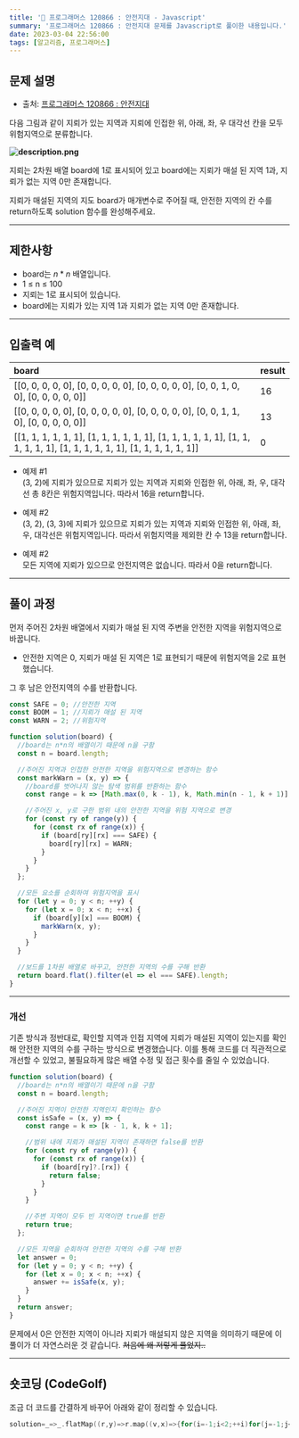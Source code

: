 ```yaml
---
title: '🏅 프로그래머스 120866 : 안전지대 - Javascript'
summary: '프로그래머스 120866 : 안전지대 문제를 Javascript로 풀이한 내용입니다.'
date: 2023-03-04 22:56:00
tags: [알고리즘, 프로그래머스]
---
```


## 문제 설명

- 출처: [프로그래머스 120866 : 안전지대](https://school.programmers.co.kr/learn/courses/30/lessons/120866)

다음 그림과 같이 지뢰가 있는 지역과 지뢰에 인접한 위, 아래, 좌, 우 대각선 칸을 모두 위험지역으로 분류합니다.

**![description.png](/assets/posts/programmers/120866/description.png)**

지뢰는 2차원 배열 board에 1로 표시되어 있고 board에는 지뢰가 매설 된 지역 1과, 지뢰가 없는 지역 0만 존재합니다.

지뢰가 매설된 지역의 지도 board가 매개변수로 주어질 때, 안전한 지역의 칸 수를 return하도록 solution 함수를 완성해주세요.

---

## 제한사항

- board는 $n * n$ 배열입니다.
- 1 ≤ n ≤ 100
- 지뢰는 1로 표시되어 있습니다.
- board에는 지뢰가 있는 지역 1과 지뢰가 없는 지역 0만 존재합니다.

---

## 입출력 예

| board                                                                                                                    | result |
| :----------------------------------------------------------------------------------------------------------------------- | :----- |
| [[0, 0, 0, 0, 0], [0, 0, 0, 0, 0], [0, 0, 0, 0, 0], [0, 0, 1, 0, 0], [0, 0, 0, 0, 0]]                                    | 16     |
| [[0, 0, 0, 0, 0], [0, 0, 0, 0, 0], [0, 0, 0, 0, 0], [0, 0, 1, 1, 0], [0, 0, 0, 0, 0]]                                    | 13     |
| [[1, 1, 1, 1, 1, 1], [1, 1, 1, 1, 1, 1], [1, 1, 1, 1, 1, 1], [1, 1, 1, 1, 1, 1], [1, 1, 1, 1, 1, 1], [1, 1, 1, 1, 1, 1]] | 0      |

- 예제 #1  
  (3, 2)에 지뢰가 있으므로 지뢰가 있는 지역과 지뢰와 인접한 위, 아래, 좌, 우, 대각선 총 8칸은 위험지역입니다. 따라서 16을 return합니다.

- 예제 #2  
  (3, 2), (3, 3)에 지뢰가 있으므로 지뢰가 있는 지역과 지뢰와 인접한 위, 아래, 좌, 우, 대각선은 위험지역입니다. 따라서 위험지역을 제외한 칸 수 13을 return합니다.

- 예제 #2  
  모든 지역에 지뢰가 있으므로 안전지역은 없습니다. 따라서 0을 return합니다.

---

## 풀이 과정

먼저 주어진 2차원 배열에서 지뢰가 매설 된 지역 주변을 안전한 지역을 위험지역으로 바꿉니다.

- 안전한 지역은 0, 지뢰가 매설 된 지역은 1로 표현되기 때문에 위험지역을 2로 표현했습니다.

그 후 남은 안전지역의 수를 반환합니다.

```javascript
const SAFE = 0; //안전한 지역
const BOOM = 1; //지뢰가 매설 된 지역
const WARN = 2; //위험지역

function solution(board) {
  //board는 n*n의 배열이기 때문에 n을 구함
  const n = board.length;

  //주어진 지역과 인접한 안전한 지역을 위험지역으로 변경하는 함수
  const markWarn = (x, y) => {
    //board를 벗어나지 않는 탐색 범위를 반환하는 함수
    const range = k => [Math.max(0, k - 1), k, Math.min(n - 1, k + 1)];

    //주어진 x, y로 구한 범위 내의 안전한 지역을 위험 지역으로 변경
    for (const ry of range(y)) {
      for (const rx of range(x)) {
        if (board[ry][rx] === SAFE) {
          board[ry][rx] = WARN;
        }
      }
    }
  };

  //모든 요소를 순회하여 위험지역을 표시
  for (let y = 0; y < n; ++y) {
    for (let x = 0; x < n; ++x) {
      if (board[y][x] === BOOM) {
        markWarn(x, y);
      }
    }
  }

  //보드를 1차원 배열로 바꾸고, 안전한 지역의 수를 구해 반환
  return board.flat().filter(el => el === SAFE).length;
}
```

---

### 개선

기존 방식과 정반대로, 확인할 지역과 인접 지역에 지뢰가 매설된 지역이 있는지를 확인해 안전한 지역의 수를 구하는 방식으로 변경했습니다.
이를 통해 코드를 더 직관적으로 개선할 수 있었고, 불필요하게 많은 배열 수정 및 접근 횟수를 줄일 수 있었습니다.

```javascript
function solution(board) {
  //board는 n*n의 배열이기 때문에 n을 구함
  const n = board.length;

  //주어진 지역이 안전한 지역인지 확인하는 함수
  const isSafe = (x, y) => {
    const range = k => [k - 1, k, k + 1];

    //범위 내에 지뢰가 매설된 지역이 존재하면 false를 반환
    for (const ry of range(y)) {
      for (const rx of range(x)) {
        if (board[ry]?.[rx]) {
          return false;
        }
      }
    }

    //주변 지역이 모두 빈 지역이면 true를 반환
    return true;
  };

  //모든 지역을 순회하여 안전한 지역의 수를 구해 반환
  let answer = 0;
  for (let y = 0; y < n; ++y) {
    for (let x = 0; x < n; ++x) {
      answer += isSafe(x, y);
    }
  }
  return answer;
}
```

문제에서 0은 안전한 지역이 아니라 지뢰가 매설되지 않은 지역을 의미하기 때문에 이 풀이가 더 자연스러운 것 같습니다.
~~처음에 왜 저렇게 풀었지..~~

---

## 숏코딩 (CodeGolf)

조금 더 코드를 간결하게 바꾸어 아래와 같이 정리할 수 있습니다.

```c
solution=_=>_.flatMap((r,y)=>r.map((v,x)=>{for(i=-1;i<2;++i)for(j=-1;j<2;++j)if(_[y+i]?.[x+j])return 0;return 1})).filter(v=>v).length
```
